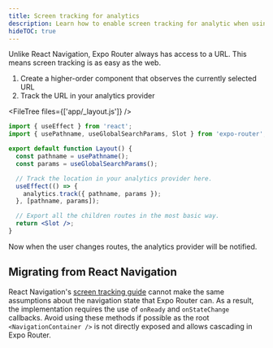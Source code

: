 ```yaml
---
title: Screen tracking for analytics
description: Learn how to enable screen tracking for analytic when using Expo Router.
hideTOC: true
---
```



Unlike React Navigation, Expo Router always has access to a URL. This means screen tracking is as easy as the web.

1. Create a higher-order component that observes the currently selected URL
2. Track the URL in your analytics provider

<FileTree files={['app/_layout.js']} />

```jsx app/_layout.js
import { useEffect } from 'react';
import { usePathname, useGlobalSearchParams, Slot } from 'expo-router';

export default function Layout() {
  const pathname = usePathname();
  const params = useGlobalSearchParams();

  // Track the location in your analytics provider here.
  useEffect(() => {
    analytics.track({ pathname, params });
  }, [pathname, params]);

  // Export all the children routes in the most basic way.
  return <Slot />;
}
```

Now when the user changes routes, the analytics provider will be notified.

## Migrating from React Navigation

React Navigation's [screen tracking guide](https://reactnavigation.org/docs/screen-tracking/) cannot make the same assumptions about the navigation state that Expo Router can. As a result, the implementation requires the use of `onReady` and `onStateChange` callbacks. Avoid using these methods if possible as the root `<NavigationContainer />` is not directly exposed and allows cascading in Expo Router.
